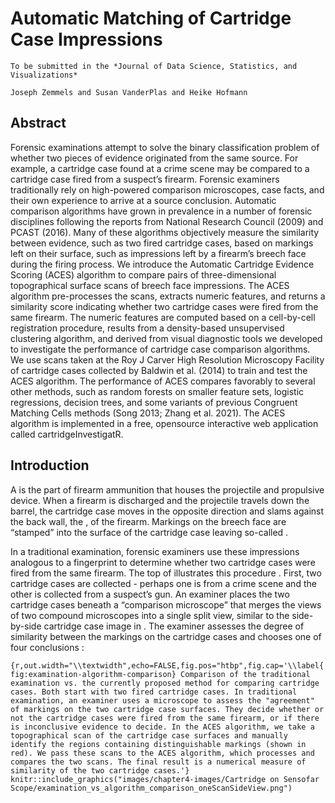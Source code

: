 # Automatic Matching of Cartridge Case Impressions

```block
To be submitted in the *Journal of Data Science, Statistics, and Visualizations*
```
```block
Joseph Zemmels and Susan VanderPlas and Heike Hofmann
```

## Abstract {-}

Forensic examinations attempt to solve the binary classification problem of whether two pieces of evidence originated from the same source.
For example, a cartridge case found at a crime scene may be compared to a cartridge case fired from a suspect’s firearm. 
Forensic examiners traditionally rely on high-powered comparison microscopes, case facts, and their own experience to arrive at a source conclusion. 
Automatic comparison algorithms have grown in prevalence in a number of forensic
disciplines following the reports from National Research Council (2009) and PCAST
(2016). 
Many of these algorithms objectively measure the similarity between evidence, such as two fired cartridge cases, based on markings left on their surface, such as impressions left by a firearm’s breech face during the firing process. 
We introduce the Automatic Cartridge Evidence Scoring (ACES) algorithm to compare pairs of three-dimensional topographical surface scans of breech face impressions. 
The ACES algorithm pre-processes the scans, extracts numeric features, and returns a similarity score indicating whether two cartridge cases were fired from the same firearm. 
The numeric features are computed based on a cell-by-cell registration procedure, results from a density-based unsupervised clustering algorithm, and derived from visual diagnostic tools we developed to investigate the performance of cartridge case comparison algorithms. 
We use scans taken at the Roy J Carver High Resolution Microscopy Facility of cartridge cases collected by Baldwin et al. (2014) to train and test the ACES algorithm. 
The performance of ACES compares favorably to several other methods, such as random forests on smaller feature sets, logistic regressions, decision trees, and some variants of previous Congruent Matching Cells methods (Song 2013; Zhang et al. 2021). 
The ACES algorithm is implemented in a free, opensource interactive web application called cartridgeInvestigatR.

## Introduction

A \emph{cartridge case} is the part of firearm ammunition that houses the projectile and propulsive device.
When a firearm is discharged and the projectile travels down the barrel, the cartridge case moves in the opposite direction and slams against the back wall, the \emph{breech face}, of the firearm.
Markings on the breech face are "stamped" into the surface of the cartridge case leaving so-called \emph{breech face impressions}.

In a traditional examination, forensic examiners use these impressions analogous to a fingerprint to determine whether two cartridge cases were fired from the same firearm.
The top of \autoref{fig:examination-algorithm-comparison} illustrates this procedure \citep{xiaoHui_seminar,Zheng2014,Vorburger2015}.
First, two cartridge cases are collected - perhaps one is from a crime scene and the other is collected from a suspect's gun.
An examiner places the two cartridge cases beneath a "comparison microscope" that merges the views of two compound microscopes into a single split view, similar to the side-by-side cartridge case image in \autoref{fig:examination-algorithm-comparison}.
The examiner assesses the degree of similarity between the markings on the cartridge cases and chooses one of four conclusions  \citep{AFTE1992}:

\begin{enumerate}
\item \textbf{Identification:} cartridge cases were fired from the same firearm

\item \textbf{Elimination:} cartridge cases were not fired from the same firearm

\item \textbf{Inconclusive:} the evidence is insufficient to make an identification or elimination

\item \textbf{Unsuitable:} the evidence is unsuitable for examination
\end{enumerate}

```{r,out.width="\\textwidth",echo=FALSE,fig.pos="htbp",fig.cap='\\label{fig:examination-algorithm-comparison} Comparison of the traditional examination vs. the currently proposed method for comparing cartridge cases. Both start with two fired cartridge cases. In traditional examination, an examiner uses a microscope to assess the "agreement" of markings on the two cartridge case surfaces. They decide whether or not the cartridge cases were fired from the same firearm, or if there is inconclusive evidence to decide. In the ACES algorithm, we take a topographical scan of the cartridge case surfaces and manually identify the regions containing distinguishable markings (shown in red). We pass these scans to the ACES algorithm, which processes and compares the two scans. The final result is a numerical measure of similarity of the two cartridge cases.'}
knitr::include_graphics("images/chapter4-images/Cartridge on Sensofar Scope/examination_vs_algorithm_comparison_oneScanSideView.png")
```


